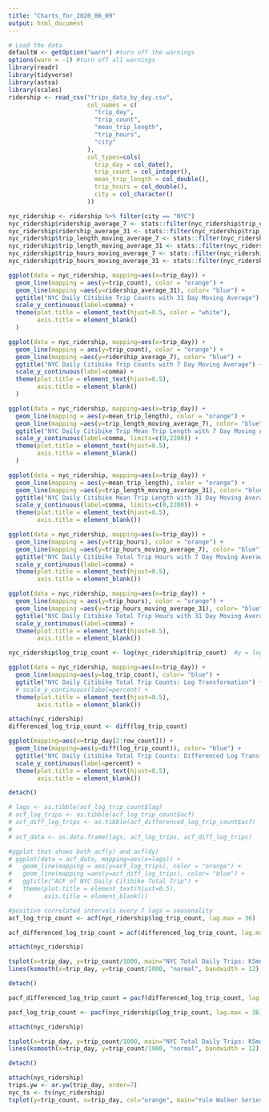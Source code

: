 ```yaml
---
title: "Charts_for_2020_06_09"
output: html_document
---
```


```r
# Load the data
defaultW <- getOption("warn") #turn off the warnings
options(warn = -1) #turn off all warnings
library(readr)
library(tidyverse)
library(astsa)
library(scales)
ridership <- read_csv("trips_data_by_day.csv", 
                      col_names = c(
                        "trip_day",
                        "trip_count",
                        "mean_trip_length",
                        "trip_hours",
                        "city"
                      ),
                      col_types=cols(
                        trip_day = col_date(),
                        trip_count = col_integer(),
                        mean_trip_length = col_double(),
                        trip_hours = col_double(),
                        city = col_character()
                      ))
```

```r
nyc_ridership <- ridership %>% filter(city == "NYC")
nyc_ridership$ridership_average_7 <- stats::filter(nyc_ridership$trip_count, sides=2, filter=rep(1/7,7))
nyc_ridership$ridership_average_31 <- stats::filter(nyc_ridership$trip_count, sides=2, filter=rep(1/31,31))
nyc_ridership$trip_length_moving_average_7 <- stats::filter(nyc_ridership$mean_trip_length, sides=2, filter=rep(1/7,7))
nyc_ridership$trip_length_moving_average_31 <- stats::filter(nyc_ridership$mean_trip_length, sides=2, filter=rep(1/31,31))
nyc_ridership$trip_hours_moving_average_7 <- stats::filter(nyc_ridership$trip_hours, sides=2, filter=rep(1/7,7))
nyc_ridership$trip_hours_moving_average_31 <- stats::filter(nyc_ridership$trip_hours, sides=2, filter=rep(1/31,31))

```

```r
ggplot(data = nyc_ridership, mapping=aes(x=trip_day)) +
  geom_line(mapping = aes(y=trip_count), color = "orange") +
  geom_line(mapping =aes(y=ridership_average_31), color= "blue") +
  ggtitle("NYC Daily Citibike Trip Counts with 31 Day Moving Average") +
  scale_y_continuous(label=comma) +
  theme(plot.title = element_text(hjust=0.5, color = "white"),
        axis.title = element_blank()
  )
```
```r
ggplot(data = nyc_ridership, mapping=aes(x=trip_day)) +
  geom_line(mapping = aes(y=trip_count), color = "orange") +
  geom_line(mapping =aes(y=ridership_average_7), color= "blue") +
  ggtitle("NYC Daily Citibike Trip Counts with 7 Day Moving Average") +
  scale_y_continuous(label=comma) +
  theme(plot.title = element_text(hjust=0.5),
        axis.title = element_blank()
  )
```

```r
ggplot(data = nyc_ridership, mapping=aes(x=trip_day)) +
  geom_line(mapping = aes(y=mean_trip_length), color = "orange") +
  geom_line(mapping =aes(y=trip_length_moving_average_7), color= "blue") +
  ggtitle("NYC Daily Citibike Trip Mean Trip Length with 7 Day Moving Average") +
  scale_y_continuous(label=comma, limits=c(0,2200)) +
  theme(plot.title = element_text(hjust=0.5),
        axis.title = element_blank()
  )
```
```r
ggplot(data = nyc_ridership, mapping=aes(x=trip_day)) +
  geom_line(mapping = aes(y=mean_trip_length), color = "orange") +
  geom_line(mapping =aes(y=trip_length_moving_average_31), color= "blue") +
  ggtitle("NYC Daily Citibike Mean Trip Length with 31 Day Moving Average") +
  scale_y_continuous(label=comma, limits=c(0,2200)) +
  theme(plot.title = element_text(hjust=0.5),
        axis.title = element_blank())
```
```r
ggplot(data = nyc_ridership, mapping=aes(x=trip_day)) +
  geom_line(mapping = aes(y=trip_hours), color = "orange") +
  geom_line(mapping =aes(y=trip_hours_moving_average_7), color= "blue") +
  ggtitle("NYC Daily Citibike Total Trip Hours with 7 Day Moving Average") +
  scale_y_continuous(label=comma) +
  theme(plot.title = element_text(hjust=0.5),
        axis.title = element_blank())
```
```r
ggplot(data = nyc_ridership, mapping=aes(x=trip_day)) +
  geom_line(mapping = aes(y=trip_hours), color = "orange") +
  geom_line(mapping =aes(y=trip_hours_moving_average_31), color= "blue") +
  ggtitle("NYC Daily Citibike Total Trip Hours with 31 Day Moving Average") +
  scale_y_continuous(label=comma) +
  theme(plot.title = element_text(hjust=0.5),
        axis.title = element_blank())
```


```r
nyc_ridership$log_trip_count <- log(nyc_ridership$trip_count)  #y = log transformation

ggplot(data = nyc_ridership, mapping=aes(x=trip_day)) +
  geom_line(mapping=aes(y=log_trip_count), color= "blue") +
  ggtitle("NYC Daily Citibike Total Trip Counts: Log Transformation") +
  # scale_y_continuous(label=percent) +
  theme(plot.title = element_text(hjust=0.5),
        axis.title = element_blank())
```

```r
attach(nyc_ridership)
differenced_log_trip_count <- diff(log_trip_count)

ggplot(mapping=aes(x=trip_day[2:row_count])) +
  geom_line(mapping=aes(y=diff(log_trip_count)), color= "blue") +
  ggtitle("NYC Daily Citibike Total Trip Counts: Differenced Log Transformation") +
  scale_y_continuous(label=percent) +
  theme(plot.title = element_text(hjust=0.5),
        axis.title = element_blank())

detach()
```

```r



# lags <- as.tibble(acf_log_trip_count$lag)
# acf_log_trips <- as.tibble(acf_log_trip_count$acf)
# acf_diff_log_trips <- as.tibble(acf_differenced_log_trip_count$acf)
# 
# acf_data <- as.data.frame(lags, acf_log_trips, acf_diff_log_trips)

#ggplot that shows both acf(y) and acf(dy)
# ggplot(data = acf_data, mapping=aes(x=lags)) +
#   geom_line(mapping = aes(y=acf_log_trips), color = "orange") +
#   geom_line(mapping =aes(y=acf_diff_log_trips), color= "blue") +
#   ggtitle("ACF of NYC Daily Citibike Total Trip") +
#   theme(plot.title = element_text(hjust=0.5),
#         axis.title = element_blank())

#positive correlated intervals every 7 lags = seasonality
acf_log_trip_count <- acf(nyc_ridership$log_trip_count, lag.max = 36)
```

```r
acf_differenced_log_trip_count = acf(differenced_log_trip_count, lag.max = 36)
```
```r
attach(nyc_ridership)

tsplot(x=trip_day, y=trip_count/1000, main="NYC Total Daily Trips: KSmooth Transformation", col="orange", lwd=2, ylab = "Number of Trips/1000")
lines(ksmooth(x=trip_day, y=trip_count/1000, "normal", bandwidth = 12), col="blue", lwd=2)

detach()
```

```r
pacf_differenced_log_trip_count = pacf(differenced_log_trip_count, lag.max = 36)
```

```r
pacf_log_trip_count <- pacf(nyc_ridership$log_trip_count, lag.max = 36)
```


```r
attach(nyc_ridership)

tsplot(x=trip_day, y=trip_count/1000, main="NYC Total Daily Trips: KSmooth Transformation", col="orange", lwd=2, ylab = "Number of Trips/1000")
lines(ksmooth(x=trip_day, y=trip_count/1000, "normal", bandwidth = 12), col="blue", lwd=2)

detach()
```

```r
attach(nyc_ridership)
trips.yw <- ar.yw(trip_day, order=7)
nyc_ts <- ts(nyc_ridership)
tsplot(y=trip_count, x=trip_day, col="orange", main="Yule Walker Series")
```


